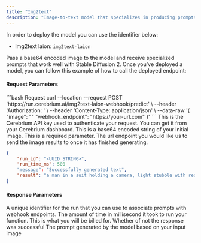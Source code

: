 ```yaml
---
title: "Img2text"
description: "Image-to-text model that specializes in producing prompts to work with Stable Diffusion 2"
---
```


In order to deploy the model you can use the identifier below:

- Img2text laion: `img2text-laion`

Pass a base64 encoded image to the model and receive specialized prompts that work well with Stable Diffusion 2. Once you've deployed a model, you can follow this example of how to call the deployed endpoint:

#### Request Parameters

<RequestExample>
```bash Request
  curl --location --request POST 'https://run.cerebrium.ai/img2text-laion-webhook/predict' \
      --header 'Authorization: <API_KEY>' \
      --header 'Content-Type: application/json' \
      --data-raw '{
        "image": "<BASE_64_STRING>"
        "webhook_endpoint": "https://your-url.com"
      }'
```
</RequestExample>

<ParamField header="Authorization" type="string" required>
  This is the Cerebrium API key used to authenticate your request. You can get it from your Cerebrium dashboard.
</ParamField>
<ParamField body="image" type="string" required>
   This is a base64 encoded string of your initial image. This is a required parameter.
</ParamField>
<ParamField body="webhook_endpoint" type="string" optional>
   The url endpoint you would like us to send the image results to once it has finished generating.
</ParamField>
<ResponseExample>

```json Response
{
    "run_id": "<UUID_STRING>",
    "run_time_ms": 500
    "message": "Successfully generated text",
    "result": "a man in a suit holding a camera, light stubble with red shirt, mateo dineen, vp of marketing, miro, speech, slight friendly smile, photo taken in 2018, xiaofan zhang, young male, charlie cox, 2014, more details, amber, very consistent, very detailed picture, front facing, awarded, 3 meters"
}
```

</ResponseExample>

#### Response Parameters

<ResponseField name="run_id" type="string" required>
  A unique identifier for the run that you can use to associate prompts with
  webhook endpoints.
</ResponseField>
<ResponseField name="run_time_ms" type="string" required>
  The amount of time in millisecond it took to run your function. This is what
  you will be billed for.
</ResponseField>
<ResponseField name="message" type="string" required>
  Whether of not the response was successful
</ResponseField>
<ResponseField name="result" type="string" required>
  The prompt generated by the model based on your input image
</ResponseField>
